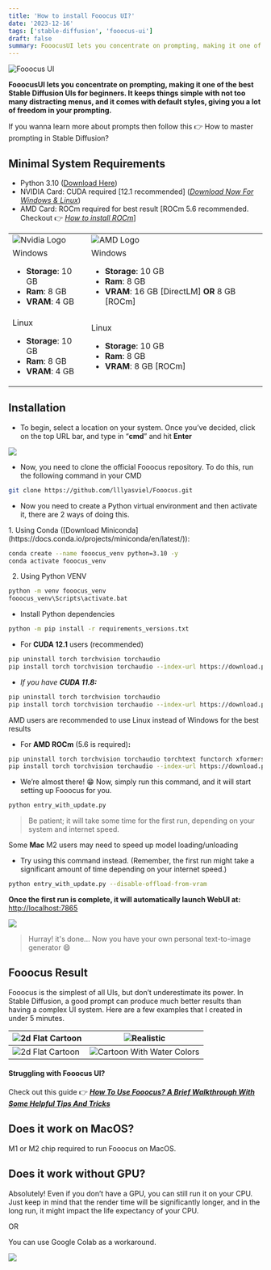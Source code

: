 ```yaml
---
title: 'How to install Fooocus UI?'
date: '2023-12-16'
tags: ['stable-diffusion', 'fooocus-ui']
draft: false
summary: FooocusUI lets you concentrate on prompting, making it one of the best Stable Diffusion UIs for beginners. It keeps things simple with not too many distracting menus, and it comes with default styles, giving you a lot of freedom in your prompting.
---
```


![Fooocus UI](/static/images/blog/9.png)

**FooocusUI lets you concentrate on prompting, making it one of the best Stable Diffusion UIs for beginners. It keeps things simple with not too many distracting menus, and it comes with default styles, giving you a lot of freedom in your prompting.**

<TOCInline toc={props.toc} exclude="Introduction" />

If you wanna learn more about prompts then follow this 👉 How to master prompting in Stable Diffusion?

## Minimal System Requirements

- Python 3.10 ([Download Here](https://www.python.org/downloads/release/python-3100/))
- NVIDIA Card: CUDA required [12.1 recommended] (_[Download Now For Windows & Linux](https://developer.nvidia.com/cuda-12-1-0-download-archive)_)
- AMD Card: ROCm required for best result [ROCm 5.6 recommended. Checkout 👉 _[How to install ROCm](https://rocm.docs.amd.com/en/docs-5.6.0/deploy/windows/quick_start.html)_]

<table>
  <tbody>
    <tr>
      <td>
        <img
          src="/static/images/blog/logo-nvidia.png"
          alt="Nvidia Logo"
          style={{ width: '200px' }}
        />
      </td>
      <td>
        <img src="/static/images/blog/logo-radeon.webp" alt="AMD Logo" style={{ width: '200px' }} />
      </td>
    </tr>
    <tr>
      <td>
        Windows
        <ul>
          <li>
            <strong>Storage</strong>: 10 GB
          </li>
          <li>
            <strong>Ram</strong>: 8 GB
          </li>
          <li>
            <strong>VRAM</strong>: 4 GB
          </li>
        </ul>
      </td>
      <td>
        Windows
        <ul>
          <li>
            <strong>Storage</strong>: 10 GB
          </li>
          <li>
            <strong>Ram</strong>: 8 GB
          </li>
          <li>
            <strong>VRAM</strong>: 16 GB [DirectLM] <strong>OR</strong> 8 GB [ROCm]
          </li>
        </ul>
      </td>
    </tr>
    <tr>
      <td>
        Linux
        <ul>
          <li>
            <strong>Storage</strong>: 10 GB
          </li>
          <li>
            <strong>Ram</strong>: 8 GB
          </li>
          <li>
            <strong>VRAM</strong>: 4 GB
          </li>
        </ul>
      </td>
      <td>
        Linux
        <ul>
          <li>
            <strong>Storage</strong>: 10 GB
          </li>
          <li>
            <strong>Ram</strong>: 8 GB
          </li>
          <li>
            <strong>VRAM</strong>: 8 GB [ROCm]
          </li>
        </ul>
      </td>
    </tr>
  </tbody>
</table>

## Installation

- To begin, select a location on your system. Once you’ve decided, click on the top URL bar, and type in “**cmd**” and hit **Enter**

![](/static/images/blog/10.png)

- Now, you need to clone the official Fooocus repository. To do this, run the following command in your CMD

```bash
git clone https://github.com/lllyasviel/Fooocus.git
```

- Now you need to create a Python virtual environment and then activate it, there are 2 ways of doing this.

<div className="pl-10">
1.  Using Conda ([Download Miniconda](https://docs.conda.io/projects/miniconda/en/latest/)):

```bash
conda create --name fooocus_venv python=3.10 -y
conda activate fooocus_venv
```

2. Using Python VENV

```bash
python -m venv fooocus_venv
fooocus_venv\Scripts\activate.bat
```

</div>

- Install Python dependencies

```bash
python -m pip install -r requirements_versions.txt
```

- For **CUDA 12.1** users (recommended)

```bash
pip uninstall torch torchvision torchaudio
pip install torch torchvision torchaudio --index-url https://download.pytorch.org/whl/cu121
```

- _If you have **CUDA 11.8:**_

```bash
pip uninstall torch torchvision torchaudio
pip install torch torchvision torchaudio --index-url https://download.pytorch.org/whl/cu118
```

AMD users are recommended to use Linux instead of Windows for the best results

- For **AMD ROCm** (5.6 is required)**:**

```bash
pip uninstall torch torchvision torchaudio torchtext functorch xformers
pip install torch torchvision torchaudio --index-url https://download.pytorch.org/whl/rocm5.6
```

- We’re almost there! 😁 Now, simply run this command, and it will start setting up Fooocus for you.

```bash
python entry_with_update.py
```

> Be patient; it will take some time for the first run, depending on your system and internet speed.

Some **Mac** M2 users may need to speed up model loading/unloading

- Try using this command instead. (Remember, the first run might take a significant amount of time depending on your internet speed.)

```bash
python entry_with_update.py --disable-offload-from-vram
```

**Once the first run is complete, it will automatically launch WebUI at:** [http://localhost:7865](http://localhost:7865/)

![](/static/images/blog/11.png)

> Hurray! it's done... Now you have your own personal text-to-image generator 😄

## Fooocus Result

Fooocus is the simplest of all UIs, but don’t underestimate its power. In Stable Diffusion, a good prompt can produce much better results than having a complex UI system. Here are a few examples that I created in under 5 minutes.

| ![2d Flat Cartoon](/static/images/blog/12.png) | ![Realistic](/static/images/blog/13.png)                 |
| ---------------------------------------------- | -------------------------------------------------------- |
| ![2d Flat Cartoon](/static/images/blog/14.png) | ![Cartoon With Water Colors](/static/images/blog/15.png) |

#### Struggling with Fooocus UI?

Check out this guide 👉 _**[How To Use Fooocus? A Brief Walkthrough With Some Helpful Tips And Tricks](/blog/fooocus-ui/how-to-use-fooocus)**_

## Does it work on MacOS?

M1 or M2 chip required to run Fooocus on MacOS.

## Does it work without GPU?

Absolutely! Even if you don’t have a GPU, you can still run it on your CPU. Just keep in mind that the render time will be significantly longer, and in the long run, it might impact the life expectancy of your CPU.

OR

You can use Google Colab as a workaround.

[![](https://aityro.com/wp-content/uploads/2023/12/colab-badge.svg)](https://colab.research.google.com/github/lllyasviel/Fooocus/blob/main/fooocus_colab.ipynb)
